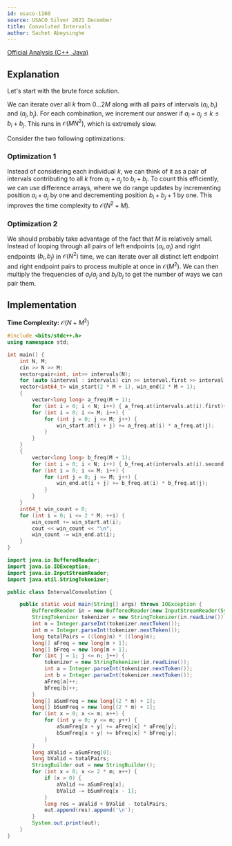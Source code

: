```yaml
---
id: usaco-1160
source: USACO Silver 2021 December
title: Convoluted Intervals
author: Sachet Abeysinghe
---
```


[Official Analysis (C++, Java)](https://usaco.org/current/data/sol_prob3_silver_dec21.html)

## Explanation

Let's start with the brute force solution.

We can iterate over all $k$ from $0…2M$ along with all pairs of intervals $(a_i, b_i)$ and $(a_j, b_j)$.
For each combination, we increment our answer if $a_i + a_j \le k \le b_i + b_j$.
This runs in $\mathcal{O}(MN^{2})$, which is extremely slow.

Consider the two following optimizations:

### Optimization 1

Instead of considering each individual $k$, we can think of it as a pair of intervals contributing to all $k$ from $a_i + a_j$ to $b_i + b_j$.
To count this efficiently, we can use difference arrays, where we do range updates by incrementing position $a_i + a_j$ by one and decrementing position $b_i + b_j + 1$ by one.
This improves the time complexity to $\mathcal{O}(N^{2}+M)$.

### Optimization 2

We should probably take advantage of the fact that $M$ is relatively small.
Instead of looping through all pairs of left endpoints $(a_i, a_j)$ and right endpoints $(b_i, b_j)$ in $\mathcal{O}(N^2)$ time, we can iterate over all distinct left endpoint and right endpoint pairs to process multiple at once in $\mathcal{O}(M^2)$.
We can then multiply the frequencies of $a_i$/$a_j$ and $b_i$/$b_j$ to get the number of ways we can pair them.

## Implementation

**Time Complexity:** $\mathcal{O}(N+M^{2})$

<LanguageSection>
<CPPSection>

```cpp
#include <bits/stdc++.h>
using namespace std;

int main() {
	int N, M;
	cin >> N >> M;
	vector<pair<int, int>> intervals(N);
	for (auto &interval : intervals) cin >> interval.first >> interval.second;
	vector<int64_t> win_start(2 * M + 1), win_end(2 * M + 1);
	{
		vector<long long> a_freq(M + 1);
		for (int i = 0; i < N; i++) { a_freq.at(intervals.at(i).first)++; }
		for (int i = 0; i <= M; i++) {
			for (int j = 0; j <= M; j++) {
				win_start.at(i + j) += a_freq.at(i) * a_freq.at(j);
			}
		}
	}
	{
		vector<long long> b_freq(M + 1);
		for (int i = 0; i < N; i++) { b_freq.at(intervals.at(i).second)++; }
		for (int i = 0; i <= M; i++) {
			for (int j = 0; j <= M; j++) {
				win_end.at(i + j) += b_freq.at(i) * b_freq.at(j);
			}
		}
	}
	int64_t win_count = 0;
	for (int i = 0; i <= 2 * M; ++i) {
		win_count += win_start.at(i);
		cout << win_count << "\n";
		win_count -= win_end.at(i);
	}
}
```

</CPPSection>

<JavaSection>

```java
import java.io.BufferedReader;
import java.io.IOException;
import java.io.InputStreamReader;
import java.util.StringTokenizer;

public class IntervalConvolution {

	public static void main(String[] args) throws IOException {
		BufferedReader in = new BufferedReader(new InputStreamReader(System.in));
		StringTokenizer tokenizer = new StringTokenizer(in.readLine());
		int n = Integer.parseInt(tokenizer.nextToken());
		int m = Integer.parseInt(tokenizer.nextToken());
		long totalPairs = ((long)n) * ((long)n);
		long[] aFreq = new long[m + 1];
		long[] bFreq = new long[m + 1];
		for (int j = 1; j <= n; j++) {
			tokenizer = new StringTokenizer(in.readLine());
			int a = Integer.parseInt(tokenizer.nextToken());
			int b = Integer.parseInt(tokenizer.nextToken());
			aFreq[a]++;
			bFreq[b]++;
		}
		long[] aSumFreq = new long[(2 * m) + 1];
		long[] bSumFreq = new long[(2 * m) + 1];
		for (int x = 0; x <= m; x++) {
			for (int y = 0; y <= m; y++) {
				aSumFreq[x + y] += aFreq[x] * aFreq[y];
				bSumFreq[x + y] += bFreq[x] * bFreq[y];
			}
		}
		long aValid = aSumFreq[0];
		long bValid = totalPairs;
		StringBuilder out = new StringBuilder();
		for (int x = 0; x <= 2 * m; x++) {
			if (x > 0) {
				aValid += aSumFreq[x];
				bValid -= bSumFreq[x - 1];
			}
			long res = aValid + bValid - totalPairs;
			out.append(res).append('\n');
		}
		System.out.print(out);
	}
}
```

</JavaSection>

</LanguageSection>
